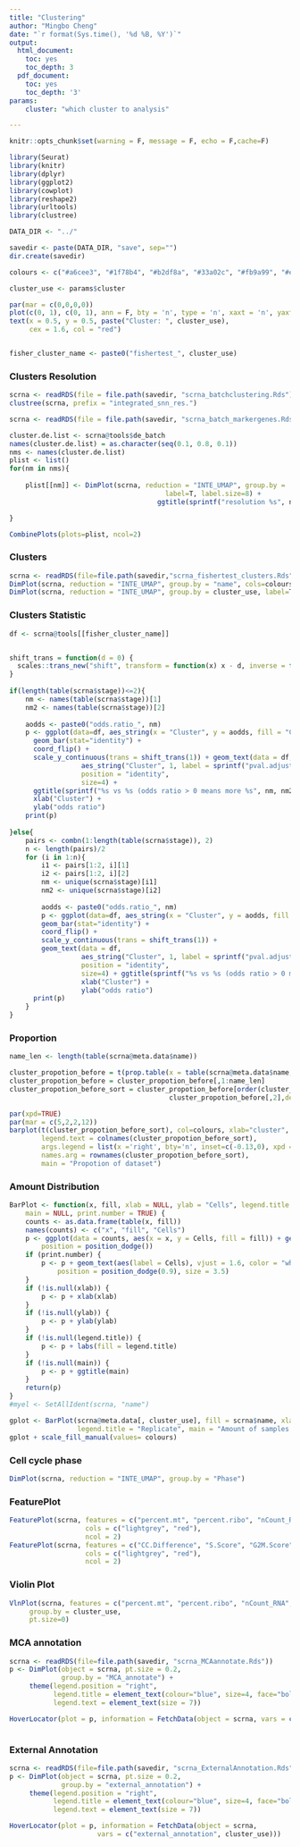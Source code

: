 ```yaml
---
title: "Clustering"
author: "Mingbo Cheng"
date: "`r format(Sys.time(), '%d %B, %Y')`"
output:
  html_document:
    toc: yes
    toc_depth: 3
  pdf_document:
    toc: yes
    toc_depth: '3'
params:
    cluster: "which cluster to analysis"

---
```



```r
knitr::opts_chunk$set(warning = F, message = F, echo = F,cache=F)
```


```r
library(Seurat)
library(knitr)
library(dplyr)
library(ggplot2)
library(cowplot)
library(reshape2)
library(urltools)
library(clustree)

DATA_DIR <- "../"

savedir <- paste(DATA_DIR, "save", sep="")
dir.create(savedir)

colours <- c("#a6cee3", "#1f78b4", "#b2df8a", "#33a02c", "#fb9a99", "#e31a1c", "#fdbf6f", "#ff7f00", "#cab2d6", "#6a3d9a", "#ffff99")

cluster_use <- params$cluster

par(mar = c(0,0,0,0))
plot(c(0, 1), c(0, 1), ann = F, bty = 'n', type = 'n', xaxt = 'n', yaxt = 'n')
text(x = 0.5, y = 0.5, paste("Cluster: ", cluster_use), 
     cex = 1.6, col = "red")


fisher_cluster_name <- paste0("fishertest_", cluster_use)
```

### Clusters Resolution
```r
scrna <- readRDS(file = file.path(savedir, "scrna_batchclustering.Rds"))
clustree(scrna, prefix = "integrated_snn_res.")
```

```r

scrna <- readRDS(file = file.path(savedir, "scrna_batch_markergenes.Rds"))

cluster.de.list <- scrna@tools$de_batch
names(cluster.de.list) = as.character(seq(0.1, 0.8, 0.1))
nms <- names(cluster.de.list)
plist <- list()
for(nm in nms){
    
    plist[[nm]] <- DimPlot(scrna, reduction = "INTE_UMAP", group.by =  paste0("integrated_snn_res.", nm),
                                       label=T, label.size=8) + 
                                     ggtitle(sprintf("resolution %s", nm))

}

CombinePlots(plots=plist, ncol=2)
```



### Clusters 

```r
scrna <- readRDS(file=file.path(savedir,"scrna_fishertest_clusters.Rds"))
DimPlot(scrna, reduction = "INTE_UMAP", group.by = "name", cols=colours)
DimPlot(scrna, reduction = "INTE_UMAP", group.by = cluster_use, label=T, label.size=8)
```

### Clusters Statistic

```r
df <- scrna@tools[[fisher_cluster_name]]


shift_trans = function(d = 0) {
  scales::trans_new("shift", transform = function(x) x - d, inverse = function(x) x + d)
}
                    
if(length(table(scrna$stage))<=2){
    nm <- names(table(scrna$stage))[1]
    nm2 <- names(table(scrna$stage))[2]
    
    aodds <- paste0("odds.ratio_", nm) 
    p <- ggplot(data=df, aes_string(x = "Cluster", y = aodds, fill = "Cluster")) +
      geom_bar(stat="identity") +    
      coord_flip() +
      scale_y_continuous(trans = shift_trans(1)) + geom_text(data = df, 
                  aes_string("Cluster", 1, label = sprintf("pval.adjust_%s", nm)), 
                  position = "identity",
                  size=4) + 
      ggtitle(sprintf("%s vs %s (odds ratio > 0 means more %s", nm, nm2, nm))+ 
      xlab("Cluster") +
      ylab("odds ratio")  
    print(p)
    
}else{
    pairs <- combn(1:length(table(scrna$stage)), 2)
    n <- length(pairs)/2
    for (i in 1:n){
        i1 <- pairs[1:2, i][1]
        i2 <- pairs[1:2, i][2]
        nm <- unique(scrna$stage)[i1]
        nm2 <- unique(scrna$stage)[i2]
        
        aodds <- paste0("odds.ratio_", nm) 
        p <- ggplot(data=df, aes_string(x = "Cluster", y = aodds, fill = "Cluster")) +
        geom_bar(stat="identity") +    
        coord_flip() +
        scale_y_continuous(trans = shift_trans(1)) + 
        geom_text(data = df, 
                  aes_string("Cluster", 1, label = sprintf("pval.adjust_%s", nm)), 
                  position = "identity",
                  size=4) + ggtitle(sprintf("%s vs %s (odds ratio > 0 means more %s", nm, nm2, nm))+ 
                  xlab("Cluster") +
                  ylab("odds ratio")  
      print(p)
    }
}

```


### Proportion

```r
name_len <- length(table(scrna@meta.data$name))

cluster_propotion_before = t(prop.table(x = table(scrna@meta.data$name, scrna@meta.data[, cluster_use]), margin = 2)) 
cluster_propotion_before = cluster_propotion_before[,1:name_len]
cluster_propotion_before_sort = cluster_propotion_before[order(cluster_propotion_before[,1],
                                        cluster_propotion_before[,2],decreasing=TRUE),]

par(xpd=TRUE)
par(mar = c(5,2,2,12))
barplot(t(cluster_propotion_before_sort), col=colours, xlab="cluster", 
        legend.text = colnames(cluster_propotion_before_sort),
        args.legend = list(x ='right', bty='n', inset=c(-0.13,0), xpd = TRUE), 
        names.arg = rownames(cluster_propotion_before_sort),
        main = "Propotion of dataset")
```


### Amount Distribution 

```r
BarPlot <- function(x, fill, xlab = NULL, ylab = "Cells", legend.title = NULL,
    main = NULL, print.number = TRUE) {
    counts <- as.data.frame(table(x, fill))
    names(counts) <- c("x", "fill", "Cells")
    p <- ggplot(data = counts, aes(x = x, y = Cells, fill = fill)) + geom_bar(stat = "identity",
        position = position_dodge())
    if (print.number) {
        p <- p + geom_text(aes(label = Cells), vjust = 1.6, color = "white",
            position = position_dodge(0.9), size = 3.5)
    }
    if (!is.null(xlab)) {
        p <- p + xlab(xlab)
    }
    if (!is.null(ylab)) {
        p <- p + ylab(ylab)
    }
    if (!is.null(legend.title)) {
        p <- p + labs(fill = legend.title)
    }
    if (!is.null(main)) {
        p <- p + ggtitle(main)
    }
    return(p)
}
#myel <- SetAllIdent(scrna, "name")

gplot <- BarPlot(scrna@meta.data[, cluster_use], fill = scrna$name, xlab = "Cluster",
                 legend.title = "Replicate", main = "Amount of samples in each cluster")
gplot + scale_fill_manual(values= colours)
```



### Cell cycle phase 
```r
DimPlot(scrna, reduction = "INTE_UMAP", group.by = "Phase")
```



### FeaturePlot
```r
FeaturePlot(scrna, features = c("percent.mt", "percent.ribo", "nCount_RNA", "nFeature_RNA"), 
                   cols = c("lightgrey", "red"),
                   ncol = 2)
FeaturePlot(scrna, features = c("CC.Difference", "S.Score", "G2M.Score"),
                   cols = c("lightgrey", "red"),
                   ncol = 2)
```

### Violin Plot 
```r
VlnPlot(scrna, features = c("percent.mt", "percent.ribo", "nCount_RNA", "nFeature_RNA", "CC.Difference", "S.Score", "G2M.Score"),
	 group.by = cluster_use,
	 pt.size=0)
```




### MCA annotation
```r
scrna <- readRDS(file=file.path(savedir, "scrna_MCAannotate.Rds"))
p <- DimPlot(object = scrna, pt.size = 0.2,
	         group.by = "MCA_annotate") +
	 theme(legend.position = "right", 
		   legend.title = element_text(colour="blue", size=4, face="bold"),
	       legend.text = element_text(size = 7))

HoverLocator(plot = p, information = FetchData(object = scrna, vars = c("MCA_annotate", cluster_use)))



```


### External Annotation

```r
scrna <- readRDS(file=file.path(savedir, "scrna_ExternalAnnotation.Rds"))
p <- DimPlot(object = scrna, pt.size = 0.2,
	         group.by = "external_annotation") +
	 theme(legend.position = "right", 
		   legend.title = element_text(colour="blue", size=4, face="bold"),
	       legend.text = element_text(size = 7))

HoverLocator(plot = p, information = FetchData(object = scrna, 
					  vars = c("external_annotation", cluster_use)))
```
